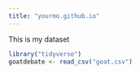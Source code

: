```yaml
---
title: "yourmo.github.io"
---
```


This is my dataset

```r
library("tidyverse")
goatdebate <- read_csv("goat.csv")
```
